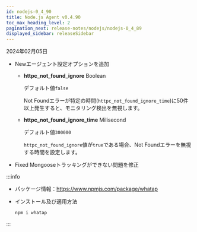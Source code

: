 ```yaml
---
id: nodejs-0_4_90
title: Node.js Agent v0.4.90
toc_max_heading_level: 2
pagination_next: release-notes/nodejs/nodejs-0_4_89
displayed_sidebar: releaseSidebar
---
```


2024年02月05日

- <Status>New</Status>エージェント設定オプションを追加

  - **httpc_not_found_ignore** <span class='type'>Boolean</span>

    デフォルト値`false`

    Not Foundエラーが特定の時間(`httpc_not_found_ignore_time`)に50件以上発生すると、モニタリング検出を無視します。

  - **httpc_not_found_ignore_time** <span class='type'>Milisecond</span>

    デフォルト値`300000`

    `httpc_not_found_ignore`値が`true`である場合、Not Foundエラーを無視する時間を設定します。

- <Status>Fixed</Status> Mongooseトラッキングができない問題を修正

:::info

- パッケージ情報：https://www.npmjs.com/package/whatap

- インストール及び適用方法

  ```bash
  npm i whatap
  ```

:::
